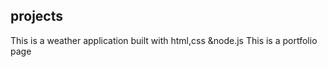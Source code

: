 ## projects

<ProjectCard title="Weather app" link="https://shivendra-weather-app.herokuapp.com/" bg="linear-gradient(to right, #D4145A 0%, #FBB03B 100%)">
This is a weather application built with html,css &node.js
</ProjectCard>

<ProjectCard title="port folio" link="https://shivendrasisodiya.com/" bg="linear-gradient(to right, #D4145A 0%, #FBB03B 100%)">
This is a portfolio page
</ProjectCard>

